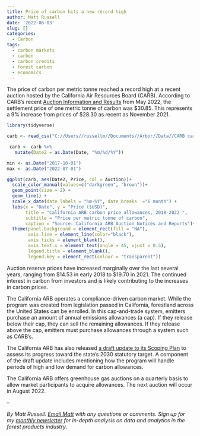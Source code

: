 ```yaml
---
title: Price of carbon hits a new record high
author: Matt Russell
date: '2022-06-03'
slug: []
categories:
  - Carbon
tags:
  - carbon markets
  - carbon
  - carbon credits
  - forest carbon
  - economics
---
```


The price of carbon per metric tonne reached a record high at a recent auction hosted by the California Air Resources Board (CARB). According to CARB's recent [Auction Information and Results](https://ww2.arb.ca.gov/our-work/programs/cap-and-trade-program/auction-information/auction-notices-and-reports) from May 2022, the settlement price of one metric tonne of carbon was \$30.85. This represents a 9% increase from prices of \$28.30 as recent as November 2021. 

```r
library(tidyverse)
```

```r
carb <- read_csv("C://Users//russellm//Documents//Arbor//Data//CARB carbon price May 2022.csv")

 carb <- carb %>% 
   mutate(Date2 = as.Date(Date, "%m/%d/%Y"))

min <- as.Date("2017-10-01")
max <- as.Date("2022-07-01")

ggplot(carb, aes(Date2, Price, col = Auction))+
  scale_color_manual(values=c("darkgreen", "brown"))+
  geom_point(size = 2) +
  geom_line() +
  scale_x_date(date_labels = "%m-%Y", date_breaks  ="6 month") +
  labs(x = "Date", y = "Price ($USD)", 
       title = "California ARB carbon price allowances, 2018-2022 ",
       subtitle = "Price per metric tonne of carbon",
       caption = "Source: California ARB Auction Notices and Reports")+
  theme(panel.background = element_rect(fill = "NA"),
        axis.line = element_line(color="black"),
        axis.ticks = element_blank(),
        axis.text.x = element_text(angle = 45, vjust = 0.5),
        legend.title = element_blank(),
        legend.key = element_rect(colour = "transparent"))
```

Auction reserve prices have increased marginally over the last several years, ranging from \$14.53 in early 2018 to \$19.70 in 2021. The continued interest in carbon from investors and is likely contributing to the increases in carbon prices.   

The California ARB operates a compliance-driven carbon market. While the program was created from legislation passed in California, forestland across the United States can be enrolled. In this cap-and-trade system, emitters purchase an amount of annual emissions allowances (a cap). If they release below their cap, they can sell the remaining allowances. If they release above the cap, emitters must purchase allowances through a system such as CARB's. 

The California ARB has also released [a draft update to its Scoping Plan](https://ww2.arb.ca.gov/our-work/programs/ab-32-climate-change-scoping-plan/2022-scoping-plan-documents) to assess its progress toward the state's 2030 statutory target. A component of the draft update includes mentioning how the program will handle periods of high and low demand for carbon allowances.  

The California ARB offers greenhouse gas auctions on a quarterly basis to allow market participants to acquire allowances. The next auction will occur in August 2022.

--

*By Matt Russell. [Email Matt](mailto:matt@arbor-analytics.com) with any questions or comments. Sign up for my [monthly newsletter](https://mailchi.mp/d96897dc0f46/arbor-analytics) for in-depth analysis on data and analytics in the forest products industry.*